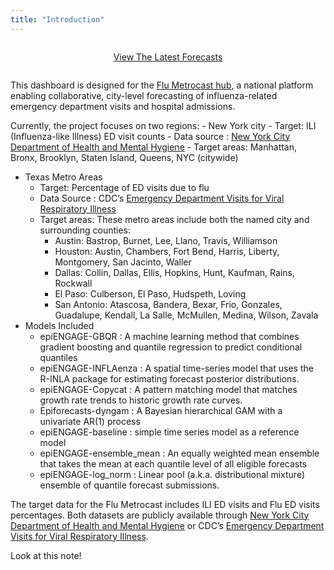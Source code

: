 ```yaml
---
title: "Introduction"
---
```



::: {style='display:flex; align-items: center; justify-content: center'}

[View The Latest Forecasts](forecast.html){.btn .btn-primary role="button"}

:::


This dashboard is designed for the [Flu Metrocast hub](https://github.com/reichlab/flu-metrocast/tree/main), a national platform enabling collaborative, city-level forecasting of influenza-related emergency department visits and hospital admissions.

Currently, the project focuses on two regions: 
- New York city
  - Target: ILI (Influenza-like Illness) ED visit counts
  - Data source : [New York City Department of Health and Mental Hygiene](https://a816-health.nyc.gov/hdi/epiquery/visualizations?PageType=ps&PopulationSource=Syndromic)
  - Target areas: Manhattan, Bronx, Brooklyn, Staten Island, Queens, NYC (citywide)

- Texas Metro Areas
  - Target: Percentage of ED visits due to flu
  - Data Source : CDC's [Emergency Department Visits for Viral Respiratory Illness](https://www.cdc.gov/respiratory-viruses/data/activity-levels.html)
  - Target areas: These metro areas include both the named city and surrounding counties:
    - Austin: Bastrop, Burnet, Lee, Llano, Travis, Williamson
    - Houston: Austin, Chambers, Fort Bend, Harris, Liberty, Montgomery, San Jacinto, Waller
    - Dallas: Collin, Dallas, Ellis, Hopkins, Hunt, Kaufman, Rains, Rockwall
    - El Paso: Culberson, El Paso, Hudspeth, Loving
    - San Antonio: Atascosa, Bandera, Bexar, Frio, Gonzales, Guadalupe, Kendall, La Salle, McMullen, Medina, Wilson, Zavala
    
- Models Included
  - epiENGAGE-GBQR : A machine learning method that combines gradient boosting and quantile regression to predict conditional quantiles
  - epiENGAGE-INFLAenza : A spatial time-series model that uses the R-INLA package for estimating forecast posterior distributions.
  - epiENGAGE-Copycat :  A pattern matching model that matches growth rate trends to historic growth rate curves.
  - Epiforecasts-dyngam : A Bayesian hierarchical GAM with a univariate AR(1) process
  - epiENGAGE-baseline : simple time series model as a reference model
  - epiENGAGE-ensemble_mean : An equally weighted mean ensemble that takes the mean at each quantile level of all eligible forecasts
  - epiENGAGE-log_norm : Linear pool (a.k.a. distributional mixture) ensemble of quantile forecast submissions.


The target data for the Flu Metrocast includes ILI ED visits and Flu ED visits percentages. Both datasets are publicly available through [New York City Department of Health and Mental Hygiene](https://a816-health.nyc.gov/hdi/epiquery/visualizations?PageType=ps&PopulationSource=Syndromic) or CDC's [Emergency Department Visits for Viral Respiratory Illness](https://www.cdc.gov/respiratory-viruses/data/activity-levels.html).


:::{.callout-note}

Look at this note!

:::



